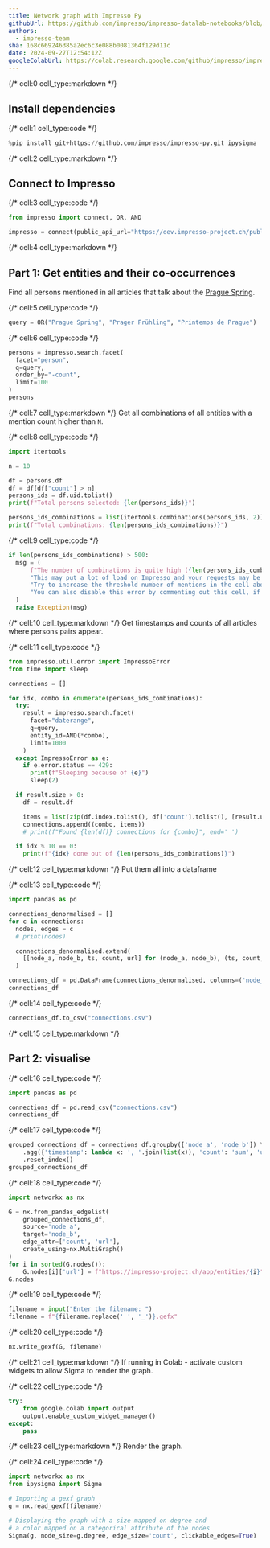 ```yaml
---
title: Network graph with Impresso Py
githubUrl: https://github.com/impresso/impresso-datalab-notebooks/blob/main/4-impresso-py/network_graph.ipynb
authors:
  - impresso-team
sha: 168c669246385a2ec6c3e088b0081364f129d11c
date: 2024-09-27T12:54:12Z
googleColabUrl: https://colab.research.google.com/github/impresso/impresso-datalab-notebooks/blob/main/4-impresso-py/network_graph.ipynb
---
```


{/* cell:0 cell_type:markdown */}
## Install dependencies

{/* cell:1 cell_type:code */}
```python
%pip install git+https://github.com/impresso/impresso-py.git ipysigma
```

{/* cell:2 cell_type:markdown */}
## Connect to Impresso

{/* cell:3 cell_type:code */}
```python
from impresso import connect, OR, AND

impresso = connect(public_api_url="https://dev.impresso-project.ch/public-api")
```

{/* cell:4 cell_type:markdown */}
## Part 1: Get entities and their co-occurrences

Find all persons mentioned in all articles that talk about the [Prague Spring](https://en.wikipedia.org/wiki/Prague_Spring).

{/* cell:5 cell_type:code */}
```python
query = OR("Prague Spring", "Prager Frühling", "Printemps de Prague")
```

{/* cell:6 cell_type:code */}
```python
persons = impresso.search.facet(
  facet="person",
  q=query,
  order_by="-count",
  limit=100
)
persons
```

{/* cell:7 cell_type:markdown */}
Get all combinations of all entities with a mention count higher than `N`.

{/* cell:8 cell_type:code */}
```python
import itertools

n = 10

df = persons.df
df = df[df["count"] > n]
persons_ids = df.uid.tolist()
print(f"Total persons selected: {len(persons_ids)}")

persons_ids_combinations = list(itertools.combinations(persons_ids, 2))
print(f"Total combinations: {len(persons_ids_combinations)}")
```

{/* cell:9 cell_type:code */}
```python
if len(persons_ids_combinations) > 500:
  msg = (
      f"The number of combinations is quite high ({len(persons_ids_combinations)}). " +
      "This may put a lot of load on Impresso and your requests may be throttled. " +
      "Try to increase the threshold number of mentions in the cell above which will reduce the number of selected persons. " +
      "You can also disable this error by commenting out this cell, if this number of combinations is expected."
  )
  raise Exception(msg)
```

{/* cell:10 cell_type:markdown */}
Get timestamps and counts of all articles where persons pairs appear.

{/* cell:11 cell_type:code */}
```python
from impresso.util.error import ImpressoError
from time import sleep

connections = []

for idx, combo in enumerate(persons_ids_combinations):
  try:
    result = impresso.search.facet(
      facet="daterange",
      q=query,
      entity_id=AND(*combo),
      limit=1000
    )
  except ImpressoError as e:
    if e.error.status == 429:
      print(f"Sleeping because of {e}")
      sleep(2)

  if result.size > 0:
    df = result.df

    items = list(zip(df.index.tolist(), df['count'].tolist(), [result.url for i in range(len(df))]))
    connections.append((combo, items))
    # print(f"Found {len(df)} connections for {combo}", end=' ')

  if idx % 10 == 0:
    print(f"{idx} done out of {len(persons_ids_combinations)}")
```

{/* cell:12 cell_type:markdown */}
Put them all into a dataframe

{/* cell:13 cell_type:code */}
```python
import pandas as pd

connections_denormalised = []
for c in connections:
  nodes, edges = c
  # print(nodes)

  connections_denormalised.extend(
    [[node_a, node_b, ts, count, url] for (node_a, node_b), (ts, count, url) in zip([nodes for i in range(len(edges))], edges)]
  )

connections_df = pd.DataFrame(connections_denormalised, columns=('node_a', 'node_b', 'timestamp', 'count', 'url'))
connections_df
```

{/* cell:14 cell_type:code */}
```python
connections_df.to_csv("connections.csv")
```

{/* cell:15 cell_type:markdown */}
## Part 2: visualise

{/* cell:16 cell_type:code */}
```python
import pandas as pd

connections_df = pd.read_csv("connections.csv")
connections_df
```

{/* cell:17 cell_type:code */}
```python
grouped_connections_df = connections_df.groupby(['node_a', 'node_b']) \
    .agg({'timestamp': lambda x: ', '.join(list(x)), 'count': 'sum', 'url': lambda x: list(set(x))[0]}) \
    .reset_index()
grouped_connections_df
```

{/* cell:18 cell_type:code */}
```python
import networkx as nx

G = nx.from_pandas_edgelist(
    grouped_connections_df,
    source='node_a',
    target='node_b',
    edge_attr=['count', 'url'],
    create_using=nx.MultiGraph()
)
for i in sorted(G.nodes()):
    G.nodes[i]['url'] = f"https://impresso-project.ch/app/entities/{i}"
G.nodes
```

{/* cell:19 cell_type:code */}
```python
filename = input("Enter the filename: ")
filename = f"{filename.replace(' ', '_')}.gefx"
```

{/* cell:20 cell_type:code */}
```python
nx.write_gexf(G, filename)
```

{/* cell:21 cell_type:markdown */}
If running in Colab - activate custom widgets to allow Sigma to render the graph.

{/* cell:22 cell_type:code */}
```python
try:
    from google.colab import output
    output.enable_custom_widget_manager()
except:
    pass
```

{/* cell:23 cell_type:markdown */}
Render the graph.

{/* cell:24 cell_type:code */}
```python
import networkx as nx
from ipysigma import Sigma

# Importing a gexf graph
g = nx.read_gexf(filename)

# Displaying the graph with a size mapped on degree and
# a color mapped on a categorical attribute of the nodes
Sigma(g, node_size=g.degree, edge_size='count', clickable_edges=True)
```
